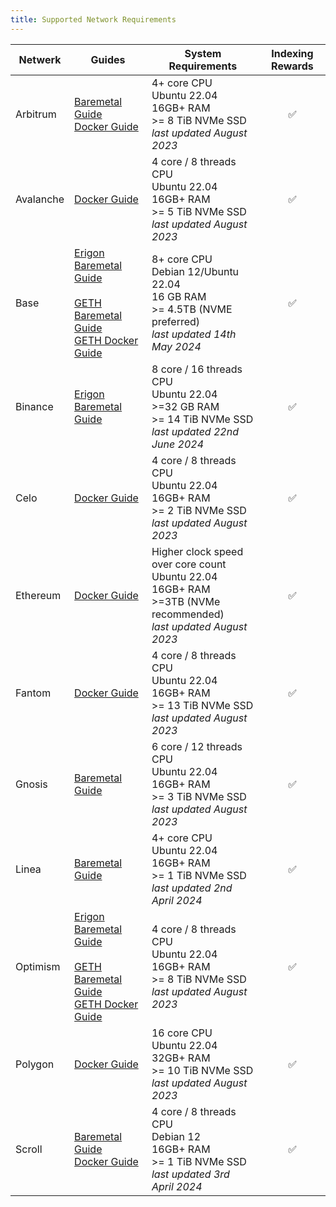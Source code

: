 ```yaml
---
title: Supported Network Requirements
---
```


| Netwerk | Guides | System Requirements | Indexing Rewards |
| --- | --- | --- | :-: |
| Arbitrum | [Baremetal Guide](https://docs.infradao.com/archive-nodes-101/arbitrum/baremetal)<br /> [Docker Guide](https://docs.infradao.com/archive-nodes-101/arbitrum/docker) | 4+ core CPU<br /> Ubuntu 22.04<br /> 16GB+ RAM<br /> >= 8 TiB NVMe SSD<br /> _last updated August 2023_ | ✅ |
| Avalanche | [Docker Guide](https://docs.infradao.com/archive-nodes-101/avalanche/docker) | 4 core / 8 threads CPU<br /> Ubuntu 22.04<br /> 16GB+ RAM<br /> >= 5 TiB NVMe SSD<br /> _last updated August 2023_ | ✅ |
| Base | [Erigon Baremetal Guide](https://docs.infradao.com/archive-nodes-101/base/erigon/baremetal)<br /><br /> [GETH Baremetal Guide](https://docs.infradao.com/archive-nodes-101/base/geth/baremetal)<br /> [GETH Docker Guide](https://docs.infradao.com/archive-nodes-101/base/geth/docker) | 8+ core CPU<br /> Debian 12/Ubuntu 22.04<br /> 16 GB RAM<br /> >= 4.5TB (NVME preferred)<br /> _last updated 14th May 2024_ | ✅ |
| Binance | [Erigon Baremetal Guide](https://docs.infradao.com/archive-nodes-101/binance/erigon/baremetal) | 8 core / 16 threads CPU<br /> Ubuntu 22.04<br /> >=32 GB RAM<br /> >= 14 TiB NVMe SSD<br /> _last updated 22nd June 2024_ | ✅ |
| Celo | [Docker Guide](https://docs.infradao.com/archive-nodes-101/celo/docker) | 4 core / 8 threads CPU<br /> Ubuntu 22.04<br /> 16GB+ RAM<br /> >= 2 TiB NVMe SSD<br /> _last updated August 2023_ | ✅ |
| Ethereum | [Docker Guide](https://docs.infradao.com/archive-nodes-101/ethereum/erigon/docker) | Higher clock speed over core count<br /> Ubuntu 22.04<br /> 16GB+ RAM<br /> >=3TB (NVMe recommended)<br /> _last updated August 2023_ | ✅ |
| Fantom | [Docker Guide](https://docs.infradao.com/archive-nodes-101/fantom/docker) | 4 core / 8 threads CPU<br /> Ubuntu 22.04<br /> 16GB+ RAM<br /> >= 13 TiB NVMe SSD<br /> _last updated August 2023_ | ✅ |
| Gnosis | [Baremetal Guide](https://docs.infradao.com/archive-nodes-101/gnosis/erigon/baremetal) | 6 core / 12 threads CPU<br /> Ubuntu 22.04<br /> 16GB+ RAM<br /> >= 3 TiB NVMe SSD<br /> _last updated August 2023_ | ✅ |
| Linea | [Baremetal Guide](https://docs.infradao.com/archive-nodes-101/linea/baremetal) | 4+ core CPU<br /> Ubuntu 22.04<br /> 16GB+ RAM<br /> >= 1 TiB NVMe SSD<br /> _last updated 2nd April 2024_ | ✅ |
| Optimism | [Erigon Baremetal Guide](https://docs.infradao.com/archive-nodes-101/optimism/erigon/baremetal)<br /><br /> [GETH Baremetal Guide](https://docs.infradao.com/archive-nodes-101/optimism/geth/baremetal)<br /> [GETH Docker Guide](https://docs.infradao.com/archive-nodes-101/optimism/geth/docker) | 4 core / 8 threads CPU<br /> Ubuntu 22.04<br /> 16GB+ RAM<br /> >= 8 TiB NVMe SSD<br /> _last updated August 2023_ | ✅ |
| Polygon | [Docker Guide](https://docs.infradao.com/archive-nodes-101/polygon/docker) | 16 core CPU<br /> Ubuntu 22.04<br /> 32GB+ RAM<br /> >= 10 TiB NVMe SSD<br /> _last updated August 2023_ | ✅ |
| Scroll | [Baremetal Guide](https://docs.infradao.com/archive-nodes-101/scroll/baremetal)<br /> [Docker Guide](https://docs.infradao.com/archive-nodes-101/scroll/docker) | 4 core / 8 threads CPU<br /> Debian 12<br /> 16GB+ RAM<br /> >= 1 TiB NVMe SSD<br /> _last updated 3rd April 2024_ | ✅ |
